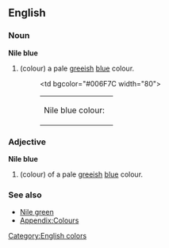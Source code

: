 ==English==

===Noun===
'''Nile blue'''
#(colour) a pale [[gree]]ish [[blue]] colour.
#:<table><tr><td>Nile blue colour: &nbsp;</td><td bgcolor="#006F7C width="80">&nbsp; </td></tr></table>

===Adjective===
'''Nile blue'''
#(colour) of a pale [[gree]]ish [[blue]] colour.

===See also===
*[[Nile green]]
*[[Wiktionary_Appendix:Colours|Appendix:Colours]]

[[Category:English colors]]